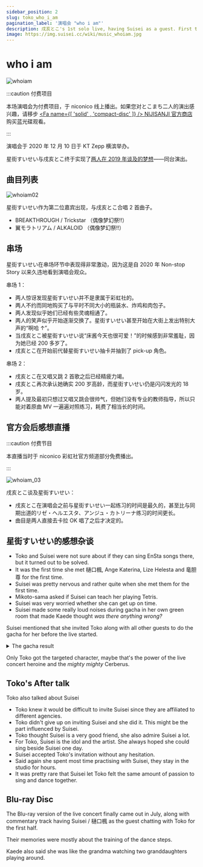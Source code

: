```yaml
---
sidebar_position: 2
slug: toko_who_i_am
pagination_label: '演唱会 "who i am"'
description: 戌亥とこ's 1st solo live, having Suisei as a guest. First time Tokomachi singing and dancing on the same stage together.
image: https://img.suisei.cc/wiki/music_whoiam.jpg
---
```



# who i am

![whoiam](/img/topics/whoiam.jpg)

:::caution 付费项目

本场演唱会为付费项目，于 niconico 线上播出。如果您对とこまち二人的演出感兴趣，请移步 [<Fa name={[ 'solid' , 'compact-disc' ]} /> NIJISANJI 官方商店](https://shop.nijisanji.jp/s/niji/item/detail/NJSJ-026) 购买蓝光碟观看。

:::

演唱会于 2020 年 12 月 10 日于 KT Zepp 横滨举办。

星街すいせい与戌亥とこ终于实现了[两人在 2019 年谈及的梦想](/timeline/2019#2019-06-08)——同台演出。

## 曲目列表

![whoiam02](/img/topics/whoiam_02.jpg)

星街すいせい作为第二位嘉宾出现，与戌亥とこ合唱 2 首曲子。

- BREAKTHROUGH / Trickstar （偶像梦幻祭!!）
- 翼モラトリアム / ALKALOID （偶像梦幻祭!!）

## 串场

星街すいせい在串场环节中表现得非常激动，因为这是自 2020 年 Non-stop Story 以来久违地看到演唱会观众。

串场 1：

- 两人惊讶发现星街すいせい并不是隶属于彩虹社的。
- 两人不约而同地购买了与平时不同大小的瓶装水、炸鸡和肉包子。
- 两人发现似乎她们已经有些灵魂相通了。
- 两人的笑声似乎开始逐渐交换了。星街すいせい甚至开始在大街上发出特别大声的“啊哈 ↑”。
- 当戌亥とこ被星街すいせい说“床酱今天也很可爱！”的时候感到非常羞耻，因为她已经 200 多岁了。
- 戌亥とこ在开始前代替星街すいせい抽卡并抽到了 pick-up 角色。

串场 2：

- 戌亥とこ在又唱又跳 2 首歌之后已经精疲力竭。
- 戌亥とこ再次承认她确实 200 岁高龄，而星街すいせい仍是闪闪发光的 18 岁。
- 两人提及最初只想过又唱又跳会很帅气，但她们没有专业的教师指导，所以只能对着原曲 MV 一遍遍对照练习，耗费了相当长的时间。

## 官方会后感想直播

:::caution 付费节目

本直播当时于 niconico 彩虹社官方频道部分免费播出。

:::

![whoiam_03](/img/topics/whoiam_03.jpg)

戌亥とこ谈及星街すいせい：

- 戌亥とこ在演唱会之前与星街すいせい一起练习的时间是最久的，甚至比与同期出道的リゼ・ヘルエスタ、アンジュ・カトリーナ练习的时间更长。
- 曲目是两人直接去卡拉 OK 唱了之后才决定的。

## 星街すいせい的感想杂谈

> <YTLink Id="Ra2rHH9zXW0&t=285s" />

- Toko and Suisei were not sure about if they can sing EnSta songs there, but it turned out to be solved.
- It was the first time she met 樋口楓, Ange Katerina, Lize Helesta and 竜胆尊 for the first time.
- Suisei was pretty nervous and rather quite when she met them for the first time.
- Mikoto-sama asked if Suisei can teach her playing Tetris.
- Suisei was very worried whether she can get up on time.
- Suisei made some really loud noises during gacha in her own green room that made Kaede thought _was there anything wrong?_

> <YTTime Id="Ra2rHH9zXW0" Time="21:15" Desc="Gacha time!" />

Suisei mentioned that she invited Toko along with all other guests to do the gacha for her before the live started.

<details> <summary>The gacha result</summary>

|        抽卡人        | :star:5 | 抽中  |
| :------------------: | :-----: | :---: |
|   リゼ・ヘルエスタ   |    0    |  No   |
| アンジュ・カトリーナ |    2    |  No   |
|        樋口楓        |  :zzz:  | :zzz: |
|         竜胆         |    1    |  No   |
|       戌亥とこ       |    1    |  Yes  |

\* 樋口楓当时在隔壁休息室打盹。

</details>

Only Toko got the targeted character, maybe that's the power of the live concert heroine and the _mighty mighty_ Cerberus.

## Toko's After talk

> <YTTime Id="i8UbpU6wf1U" Time="06:47" Desc="Detailed backstage stories" />

Toko also talked about Suisei

- Toko knew it would be difficult to invite Suisei since they are affiliated to different agencies.
- Toko didn't give up on inviting Suisei and she did it. This might be the part influenced by Suisei.
- Toko thought Suisei is a very good friend, she also admire Suisei a lot.
- For Toko, Suisei is the idol and the artist. She always hoped she could sing beside Suisei one day.
- Suisei accepted Toko's invitation without any hesitation.
- Said again she spent most time practising with Suisei, they stay in the studio for hours.
- It was pretty rare that Suisei let Toko felt the same amount of passion to sing and dance together.

## Blu-ray Disc

> <YTTime Id="pT5uYMHtmL0" Time="05:23" Desc="Blu-ray Disc Talks" />

The Blu-ray version of the live concert finally came out in July, along with commentary track having Suisei / 樋口楓 as the guest chatting with Toko for the first half.

Their memories were mostly about the training of the dance steps.

Kaede also said she was like the grandma watching two granddaughters playing around.
